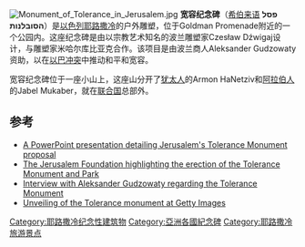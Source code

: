 [[File:Monument_of_Tolerance_in_Jerusalem.jpg|thumb]]
'''宽容纪念碑'''（[[希伯来语|希伯来语]] '''פסל הסובלנות'''）是[[以色列|以色列]][[耶路撒冷|耶路撒冷]]的户外雕塑，位于Goldman Promenade附近的一个公园内。这座纪念碑是由以宗教艺术知名的波兰雕塑家Czesław Dźwigaj设计，与雕塑家米哈尔库比亚克合作。该项目是由波兰商人Aleksander Gudzowaty资助，以在[[以巴冲突|以巴冲突]]中推动和平和宽容。
 
宽容纪念碑位于一座小山上，这座山分开了[[犹太人|犹太人]]的Armon HaNetziv和[[阿拉伯人|阿拉伯人]]的Jabel Mukaber，就在[[联合国|联合国]]总部外。  

==参考==
{{Reflist}}
*[http://www.aiq.co.il/images/sela_new/tolerance_monument.ppt/ A PowerPoint presentation detailing Jerusalem's Tolerance Monument proposal]{{Wayback|url=http://www.aiq.co.il/images/sela_new/tolerance_monument.ppt/ |date=20181212060949 }}
*[https://web.archive.org/web/20110722162214/http://www.jerusalemfoundation.org/news_article.aspx?MID=547&CID=558&AID=738&ID=2128 The Jerusalem Foundation highlighting the erection of the Tolerance Monument and Park]
*[http://www.znak.org.pl/files/wywiadAGen.doc Interview with Aleksander Gudzowaty regarding the Tolerance Monument]{{Wayback|url=http://www.znak.org.pl/files/wywiadAGen.doc |date=20160303192940 }}
*[https://web.archive.org/web/20120219203332/http://www.daylife.com/photo/00985ki94c9kK Unveiling of the Tolerance monument at Getty Images]

{{coord|31.753341|N|35.237821|E|region:IL|display=title}}

[[Category:耶路撒冷纪念性建筑物|Category:耶路撒冷纪念性建筑物]]
[[Category:亞洲各國紀念碑|Category:亞洲各國紀念碑]]
[[Category:耶路撒冷旅游景点|Category:耶路撒冷旅游景点]]